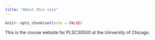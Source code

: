 ```yaml
---
title: "About this site"
---
```


```r
knitr::opts_chunk$set(echo = FALSE)
```

This is the course website for PLSC30500 at the University of Chicago. 

